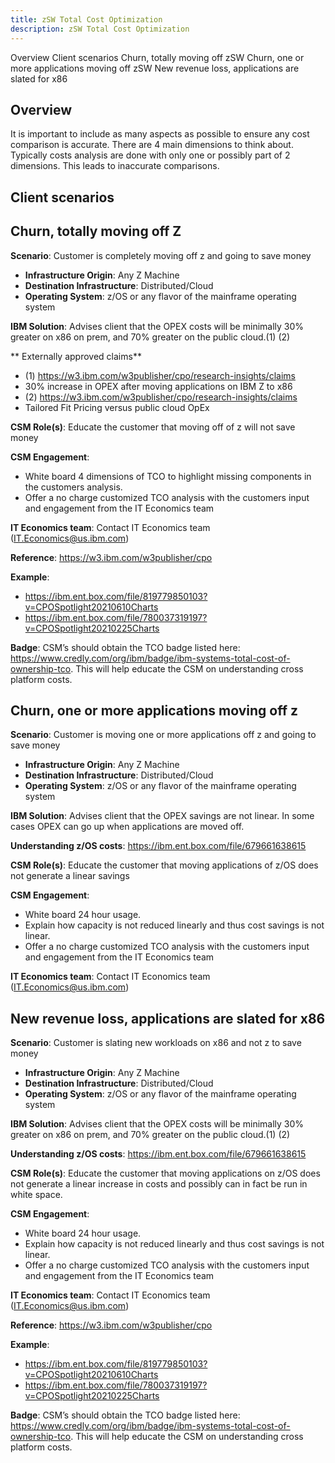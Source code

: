 ```yaml
---
title: zSW Total Cost Optimization
description: zSW Total Cost Optimization
---
```


<AnchorLinks small>

  <AnchorLink>Overview</AnchorLink>
  <AnchorLink>Client scenarios</AnchorLink>
  <AnchorLink>Churn, totally moving off zSW</AnchorLink>
  <AnchorLink>Churn, one or more applications moving off zSW</AnchorLink>
  <AnchorLink>New revenue loss, applications are slated for x86</AnchorLink>

</AnchorLinks>

## Overview
It is important to include as many aspects as possible to ensure any cost comparison is accurate. There are 4 main dimensions to think about. Typically costs analysis are done with only one or possibly part of 2 dimensions. This leads to inaccurate comparisons.

## Client scenarios

## Churn, totally moving off Z
**Scenario**: Customer is completely moving off z and going to save money

  * **Infrastructure Origin**: Any Z Machine
  * **Destination Infrastructure**: Distributed/Cloud
  * **Operating System**: z/OS or any flavor of the mainframe operating system

**IBM Solution**: Advises client that the OPEX costs will be minimally 30% greater on x86 on prem, and 70% greater on the public cloud.(1) (2)

** Externally approved claims**

* (1) https://w3.ibm.com/w3publisher/cpo/research-insights/claims
* 30% increase in OPEX after moving applications on IBM Z to x86
* (2) https://w3.ibm.com/w3publisher/cpo/research-insights/claims
* Tailored Fit Pricing versus public cloud OpEx

**CSM Role(s)**: Educate the customer that moving off of z will not save money

**CSM Engagement**:

* White board 4 dimensions of TCO to highlight missing components in the customers analysis.
* Offer a no charge customized TCO analysis with the customers input and engagement from the IT Economics team

**IT Economics team**: Contact IT Economics team (IT.Economics@us.ibm.com)

**Reference**: <a href="https://w3.ibm.com/w3publisher/cpo">https://w3.ibm.com/w3publisher/cpo</a>

**Example**:
* <a href="https://ibm.ent.box.com/file/819779850103?v=CPOSpotlight20210610Charts">https://ibm.ent.box.com/file/819779850103?v=CPOSpotlight20210610Charts</a>
* <a href="https://ibm.ent.box.com/file/780037319197?v=CPOSpotlight20210225Charts">https://ibm.ent.box.com/file/780037319197?v=CPOSpotlight20210225Charts</a>

**Badge**: CSM’s should obtain the TCO badge listed here: <a href="https://www.credly.com/org/ibm/badge/ibm-systems-total-cost-of-ownership-tco">https://www.credly.com/org/ibm/badge/ibm-systems-total-cost-of-ownership-tco</a>.  This will help educate the CSM on understanding cross platform costs.

## Churn, one or more applications moving off z
**Scenario**: Customer is moving one or more applications off z and going to save money
  * **Infrastructure Origin**: Any Z Machine
  * **Destination Infrastructure**: Distributed/Cloud
  * **Operating System**: z/OS or any flavor of the mainframe operating system

**IBM Solution**: Advises client that the OPEX savings are not linear.  In some cases OPEX can go up when applications are moved off.

**Understanding z/OS costs**: <a href="https://ibm.ent.box.com/file/679661638615">https://ibm.ent.box.com/file/679661638615</a>

**CSM Role(s)**: Educate the customer that moving applications of z/OS does not generate a linear savings

**CSM Engagement**:
* White board 24 hour usage.
* Explain how capacity is not reduced linearly and thus cost savings is not linear.
* Offer a no charge customized TCO analysis with the customers input and engagement from the IT Economics team

**IT Economics team**: Contact IT Economics team (IT.Economics@us.ibm.com)


## New revenue loss, applications are slated for x86
**Scenario**: Customer is slating new workloads on x86 and not z to save money
  * **Infrastructure Origin**: Any Z Machine
  * **Destination Infrastructure**: Distributed/Cloud
  * **Operating System**: z/OS or any flavor of the mainframe operating system

**IBM Solution**: Advises client that the OPEX costs will be minimally 30% greater on x86 on prem, and 70% greater on the public cloud.(1) (2)

**Understanding z/OS costs**: <a href="https://ibm.ent.box.com/file/679661638615">https://ibm.ent.box.com/file/679661638615</a>

**CSM Role(s)**: Educate the customer that moving applications on z/OS does not generate a linear increase in costs and possibly can in fact be run in white space.

**CSM Engagement**:
  * White board 24 hour usage.
  * Explain how capacity is not reduced linearly and thus cost savings is not linear.
  * Offer a no charge customized TCO analysis with the customers input and engagement from the IT Economics team

**IT Economics team**: Contact IT Economics team (IT.Economics@us.ibm.com)

**Reference**: <a href="https://w3.ibm.com/w3publisher/cpo">https://w3.ibm.com/w3publisher/cpo</a>

**Example**:
* <a href="https://ibm.ent.box.com/file/819779850103?v=CPOSpotlight20210610Charts">https://ibm.ent.box.com/file/819779850103?v=CPOSpotlight20210610Charts</a>
* <a href="https://ibm.ent.box.com/file/780037319197?v=CPOSpotlight20210225Charts">https://ibm.ent.box.com/file/780037319197?v=CPOSpotlight20210225Charts</a>

**Badge**: CSM’s should obtain the TCO badge listed here: <a href="https://www.credly.com/org/ibm/badge/ibm-systems-total-cost-of-ownership-tco">https://www.credly.com/org/ibm/badge/ibm-systems-total-cost-of-ownership-tco</a>.  This will help educate the CSM on understanding cross platform costs.
